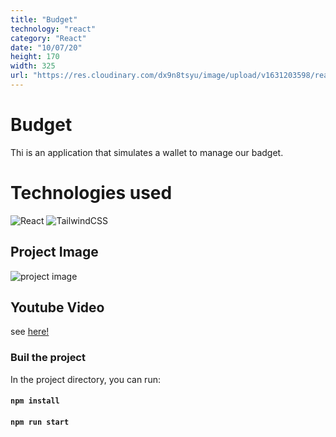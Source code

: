 ```yaml
---
title: "Budget"
technology: "react"
category: "React"
date: "10/07/20"
height: 170
width: 325
url: "https://res.cloudinary.com/dx9n8tsyu/image/upload/v1631203598/react-proyect/react-budget_36_thc5ny.png"
---
```


# Budget

Thi is an application that simulates a wallet to manage our badget.

# Technologies used

![React](https://img.shields.io/badge/react-%2320232a.svg?style=for-the-badge&logo=react&logoColor=%2361DAFB)
![TailwindCSS](https://img.shields.io/badge/tailwindcss-%2338B2AC.svg?style=for-the-badge&logo=tailwind-css&logoColor=white)

## Project Image

![project image](https://res.cloudinary.com/dx9n8tsyu/image/upload/v1631203598/react-proyect/react-budget_36_thc5ny.png)

## Youtube Video

see [here!](www.youtube.com)

### Buil the project

In the project directory, you can run:

#### `npm install`

#### `npm run start`

